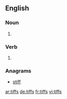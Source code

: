 
==English==

===Noun===
{{head|en|noun plural form}}

# {{plural of|tiff|lang=en}}

===Verb===
{{head|en|verb form}}

# {{en-third-person singular of|tiff}}

===Anagrams===
* [[stiff#English|stiff]]

[[ar:tiffs]]
[[de:tiffs]]
[[fr:tiffs]]
[[vi:tiffs]]